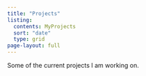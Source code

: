 ```yaml
---
title: "Projects"
listing:
  contents: MyProjects
  sort: "date"
  type: grid
page-layout: full  
---
```


Some of the current projects I am working on. 
